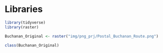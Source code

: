 
# Libraries
```r
library(tidyverse)
library(raster)
```

```r
Buchanan_Original <- raster("img/png_prj/Postal_Buchanan_Route.png")
```

```r
class(Buchanan_Original)
```


